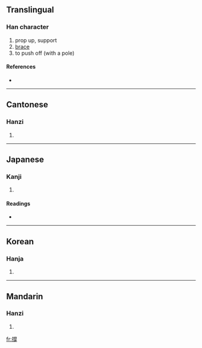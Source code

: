 {{also|撑}}
==Translingual==

===Han character===
{{Han char|rn=64|rad=手|as=12|sn=15|four=5905<sub>2</sub>|canj=手火月竹 (QFBH)}}

# prop up, support
# [[brace]]
# to push off (with a pole)

====References====
* {{Han ref|kx=0454.030|dkj=12693|dj=0803.190|hdz=31956.060|uh=6490|ud=25744|bh=BCB5|bd=48309}}

----

==Cantonese==

===Hanzi===
{{yue-hanzi|jyut=|y=chaang1}}

# {{defn|Cantonese}}

----

==Japanese==

===Kanji===
{{ja-kanji|grade=|rs=手12}}

# {{defn|Japanese}}

====Readings====
* {{ja-readings|on=[[ちょう]] (chō)|kun=[[ささえる]] (sasaeru), [[あく]] (aku)}}

----

==Korean==

===Hanja===
{{ko-hanja|hangeul=탱|eumhun=|rv=taeng|mr=t'aeng|y=thayng}}

# {{defn|Korean}}

----

==Mandarin==

===Hanzi===
{{cmn-hanzi|sim=撑|pin=[[chēng]] ([[cheng1]]), [[xī]] ([[xi1]])|wg=ch'eng<sup>1</sup>, hsi<sup>1</sup>}}

# {{defn|Mandarin}}

[[fr:撐]]